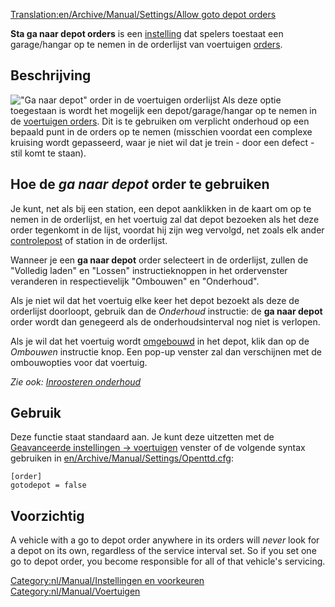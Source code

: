 [[Translation:en/Archive/Manual/Settings/Allow goto depot orders]]
{{nl/Vertaling|en/Archive/Manual/Settings/Allow goto depot orders|0}}

'''Sta ga naar depot orders''' is een [[nl/Archive/Manual/Settings/Geavanceerde instellingen|instelling]] dat spelers toestaat een garage/hangar op te nemen in de orderlijst van voertuigen [[nl/Manual/Orders|orders]]. 

== Beschrijving ==
[[File:nl/Manual/Ganaardepotorder1.png|right|frame|"Ga naar depot" order in de voertuigen orderlijst]]
Als deze optie toegestaan is wordt het mogelijk een depot/garage/hangar op te nemen in de [[nl/Manual/Orders|voertuigen orders]]. Dit is te gebruiken om verplicht onderhoud op een bepaald punt in de orders op te nemen (misschien voordat een complexe kruising wordt gepasseerd, waar je niet wil dat je trein - door een defect - stil komt te staan).

== Hoe de ''ga naar depot'' order te gebruiken ==
Je kunt, net als bij een station, een depot aanklikken in de kaart om op te nemen in de orderlijst, en het voertuig zal dat depot bezoeken als het deze order tegenkomt in de lijst, voordat hij zijn weg vervolgd, net zoals elk ander [[nl/Manual/Controleposten|controlepost]] of station in de orderlijst. 

Wanneer je een '''ga naar depot''' order selecteert in de orderlijst, zullen de "Volledig laden" en "Lossen" instructieknoppen in het ordervenster veranderen in respectievelijk "Ombouwen" en "Onderhoud".

Als je niet wil dat het voertuig elke keer het depot bezoekt als deze de orderlijst doorloopt, gebruik dan de ''Onderhoud'' instructie: de '''ga naar depot''' order wordt dan genegeerd als de onderhoudsinterval nog niet is verlopen.

Als je wil dat het voertuig wordt [[nl/Manual/Voertuig aanpassen|omgebouwd]] in het depot, klik dan op de ''Ombouwen'' instructie knop. Een pop-up venster zal dan verschijnen met de ombouwopties voor dat voertuig.

''Zie ook: [[nl/Manual/Onderhoud#inroosteren-onderhoud|Inroosteren onderhoud]]''

== Gebruik ==
Deze functie staat standaard aan. Je kunt deze uitzetten met de [[en/Geavanceerde Instellingen/Nl/Voertuigen|Geavanceerde instellingen -> voertuigen]] venster of de volgende syntax gebruiken in [[en/Archive/Manual/Settings/Openttd.cfg]]:
<pre>[order]
gotodepot = false</pre>

== Voorzichtig ==

A vehicle with a go to depot order anywhere in its orders will ''never'' look for a depot on its own, regardless of the service interval set. So if you set one go to depot order, you become responsible for all of that vehicle's servicing. 

[[Category:nl/Manual/Instellingen en voorkeuren]]
[[Category:nl/Manual/Voertuigen]]